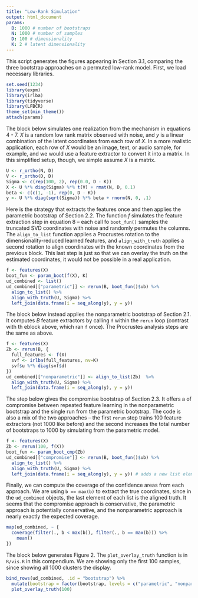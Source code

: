 ```yaml
---
title: "Low-Rank Simulation"
output: html_document
params:
  B: 1000 # number of bootstraps
  N: 1000 # number of samples
  D: 100 # dimensionality
  K: 2 # latent dimensionality
---
```


This script generates the figures appearing in Section 3.1, comparing the three
bootstrap approaches on a permuted low-rank model. First, we load necessary
libraries.

```r
set.seed(1234)
library(expm)
library(irlba)
library(tidyverse)
library(LFBCR)
theme_set(min_theme())
attach(params)
```

The block below simulates one realization from the mechanism in equations 4 - 7.
$X$ is a random low rank matrix observed with noise, and $y$ is a linear
combination of the latent coordinates from each row of $X$. In a more realistic
application, each row of $X$ would be an image, text, or audio sample, for
example, and we would use a feature extractor to convert it into a matrix. In
this simplified setup, though, we simple assume $X$ is a matrix.

```r
U <- r_ortho(N, D)
V <- r_ortho(D, D)
Sigma <- c(rep(100, 2), rep(0.0, D - K))
X <- U %*% diag(Sigma) %*% t(V) + rmat(N, D, 0.1)
beta <- c(c(1, -1), rep(0, D - K))
y <- U %*% diag(sqrt(Sigma)) %*% beta + rnorm(N, 0, .1)
```

Here is the strategy that extracts the features once and then applies the
parametric bootstrap of Section 2.2. The function $f$ simulates the feature
extraction step in equation 8 -- each call fo `boot_fun()` samples the truncated
SVD coordinates with noise and randomly permutes the columns. The
`align_to_list` function applies a Procrustes rotation to the
dimensionality-reduced learned features, and `align_with_truth` applies a second
rotation to align coordinates with the known coordinates from the previous
block. This last step is just so that we can overlay the truth on the estimated
coordinates, it would not be possible in a real application.

```r
f <- features(X)
boot_fun <- param_boot(f(X), K)
ud_combined <- list()
ud_combined[["parametric"]] <- rerun(B, boot_fun()$ub) %>%
  align_to_list() %>%
  align_with_truth(U, Sigma) %>%
  left_join(data.frame(i = seq_along(y), y = y))
```

The block below instead applies the nonparametric bootstrap of Section 2.1. It
computes $B$ feature extractors by calling `f` within the `rerun` loop (contrast
with th eblock above, which ran `f` once). The Procrustes analysis steps are the
same as above.

```r
f <- features(X)
Zb <- rerun(B, {
  full_features <- f(X)
  svf <- irlba(full_features, nv=K) 
  svf$u %*% diag(svf$d)
})
ud_combined[["nonparametric"]] <- align_to_list(Zb)  %>%
  align_with_truth(U, Sigma) %>%
  left_join(data.frame(i = seq_along(y), y = y))
```

The step below gives the compromise bootstrap of Section 2.3. It offers a of
compromise between repeated feature learning in the nonparametric bootstrap and
the single run from the parametric bootstrap. The code is also a mix of the two
approaches -- the first `rerun` step trains 100 feature extractors (not 1000
like before) and the second increases the total number of bootstraps to 1000 by
simulating from the parametric model.

```r
f <- features(X)
Zb <- rerun(100, f(X))
boot_fun <- param_boot_cmp(Zb)
ud_combined[["compromise"]] <- rerun(B, boot_fun()$ub) %>%
  align_to_list() %>%
  align_with_truth(U, Sigma) %>%
  left_join(data.frame(i = seq_along(y), y = y)) # adds a new list element with the aligned truth
```

Finally, we can compute the coverage of the confidence areas from each approach.
We are using `b == max(b)` to extract the true coordinates, since in the
`ud_combined` objects, the last element of each list is the aligned truth. It
seems that the compromise approach is conservative, the parametric approach is
potentially conservative, and the nonparametric approach is nearly exactly the
expected coverage.

```r
map(ud_combined, ~ {
  coverage(filter(., b < max(b)), filter(., b == max(b))) %>%
    mean()
})
```

The block below generates Figure 2. The `plot_overlay_truth` function is in
`R/vis.R` in this compendium. We are showing only the first 100 samples, since
showing all 1000 clusters the display.

```r
bind_rows(ud_combined, .id = "bootstrap") %>% 
  mutate(bootstrap = factor(bootstrap, levels = c("parametric", "nonparametric", "compromise"))) %>%
  plot_overlay_truth(100)
```
